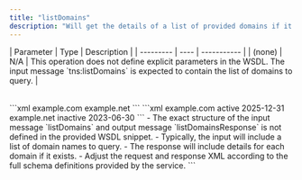 ```yaml
---
title: "listDomains"
description: "Will get the details of a list of provided domains if it exists."
---
```



<Table title="Parameters">
| Parameter | Type | Description |
| --------- | ---- | ----------- |
| (none)    | N/A  | This operation does not define explicit parameters in the WSDL. The input message `tns:listDomains` is expected to contain the list of domains to query. |
</Table>

<RequestExample language="xml" title="SOAP Request Example">
```xml
<SOAP-ENV:Envelope xmlns:SOAP-ENV="http://schemas.xmlsoap.org/soap/envelope/" xmlns:tns="urn:WholesaleSystem">
  <SOAP-ENV:Header/>
  <SOAP-ENV:Body>
    <tns:listDomains>
      <!-- Include domain list elements here as per service schema -->
      <!-- Example: -->
      <domain>example.com</domain>
      <domain>example.net</domain>
    </tns:listDomains>
  </SOAP-ENV:Body>
</SOAP-ENV:Envelope>
```
</RequestExample>

<ResponseExample language="xml" title="SOAP Response Example">
```xml
<SOAP-ENV:Envelope xmlns:SOAP-ENV="http://schemas.xmlsoap.org/soap/envelope/" xmlns:tns="urn:WholesaleSystem">
  <SOAP-ENV:Header/>
  <SOAP-ENV:Body>
    <tns:listDomainsResponse>
      <!-- Response details for each domain -->
      <domainDetails>
        <domain>example.com</domain>
        <status>active</status>
        <expiryDate>2025-12-31</expiryDate>
      </domainDetails>
      <domainDetails>
        <domain>example.net</domain>
        <status>inactive</status>
        <expiryDate>2023-06-30</expiryDate>
      </domainDetails>
    </tns:listDomainsResponse>
  </SOAP-ENV:Body>
</SOAP-ENV:Envelope>
```
</ResponseExample>

<Info>
- The exact structure of the input message `listDomains` and output message `listDomainsResponse` is not defined in the provided WSDL snippet.
- Typically, the input will include a list of domain names to query.
- The response will include details for each domain if it exists.
- Adjust the request and response XML according to the full schema definitions provided by the service.
</Info>
```